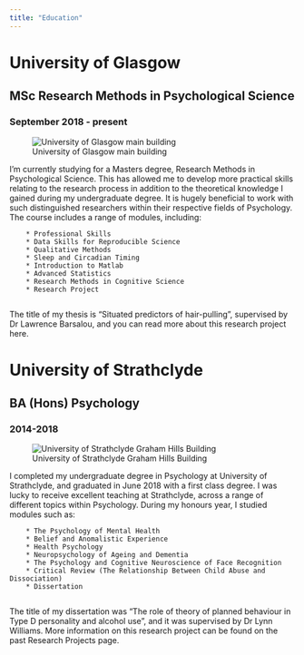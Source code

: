 ```yaml
---
title: "Education"
---
```


# University of Glasgow
## MSc Research Methods in Psychological Science
### September 2018 - present

![University of Glasgow main building](documents/glasgowuni.jpg)

I'm currently studying for a Masters degree, Research Methods in Psychological Science. This has allowed me to develop more practical skills relating to the research process in addition to the theoretical knowledge I gained during my undergraduate degree. It is hugely beneficial to work with such distinguished researchers within their respective fields of Psychology. The course includes a range of modules, including:

        * Professional Skills
        * Data Skills for Reproducible Science
        * Qualitative Methods
        * Sleep and Circadian Timing
        * Introduction to Matlab
        * Advanced Statistics
        * Research Methods in Cognitive Science
        * Research Project
        
The title of my thesis is "Situated predictors of hair-pulling", supervised by Dr Lawrence Barsalou, and you can read more about this research project here.



# University of Strathclyde
## BA (Hons) Psychology
### 2014-2018

![University of Strathclyde Graham Hills Building](documents/grahamhills.jpg)

I completed my undergraduate degree in Psychology at University of Strathclyde, and graduated in June 2018 with a first class degree. I was lucky to receive excellent teaching at Strathclyde, across a range of different topics within Psychology. During my honours year, I studied modules such as:

        * The Psychology of Mental Health
        * Belief and Anomalistic Experience
        * Health Psychology
        * Neuropsychology of Ageing and Dementia
        * The Psychology and Cognitive Neuroscience of Face Recognition
        * Critical Review (The Relationship Between Child Abuse and Dissociation)
        * Dissertation
        
The title of my dissertation was "The role of theory of planned behaviour in Type D personality and alcohol use", and it was supervised by Dr Lynn Williams. More information on this research project can be found on the past Research Projects page.